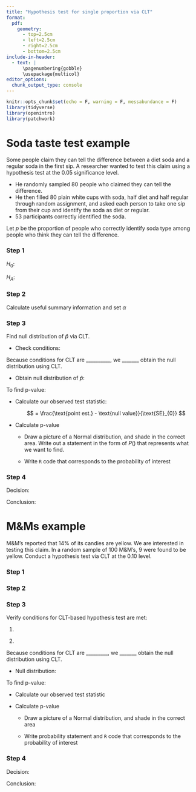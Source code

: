 ```yaml
---
title: "Hypothesis test for single proportion via CLT"
format: 
  pdf:
    geometry:
      - top=2.5cm
      - left=2.5cm
      - right=2.5cm
      - bottom=2.5cm
include-in-header:
  - text: |
      \pagenumbering{gobble}
      \usepackage{multicol}
editor_options: 
  chunk_output_type: console
---
```


\vspace{-2cm}

```r
knitr::opts_chunk$set(echo = F, warning = F, messabundance = F)
library(tidyverse)
library(openintro)
library(patchwork)
```

# Soda taste test example

Some people claim they can tell the difference between a diet soda and a regular soda in the first sip. A researcher wanted to test this claim using a hypothesis test at the 0.05 significance level.

-   He randomly sampled 80 people who claimed they can tell the difference.
-   He then filled 80 plain white cups with soda, half diet and half regular through random assignment, and asked each person to take one sip from their cup and identify the soda as diet or regular.
-   53 participants correctly identified the soda.

Let $p$ be the proportion of people who correctly identify soda type among people who think they can tell the difference.

### Step 1

$H_{0}:$

\vspace{0.5cm}

$H_{A}:$

### Step 2

Calculate useful summary information and set $\alpha$

### Step 3

Find null distribution of $\hat{p}$ via CLT.

-   Check conditions:

    \vspace{4cm}

Because conditions for CLT are \_\_\_\_\_\_\_\_\_\_, we \_\_\_\_\_\_\_ obtain the null distribution using CLT.

-   Obtain null distribution of $\hat{p}$:

    \vspace{2.5cm}

To find p-value:

-   Calculate our observed test statistic:

    $$
     = \frac{\text{point est.} - \text{null value}}{\text{SE}_{0}}
    $$

\vspace{1cm}

-   Calculate p-value

    -   Draw a picture of a Normal distribution, and shade in the correct area. Write out a statement in the form of $P()$ that represents what we want to find.

        \vspace{5.5cm}

    -   Write `R` code that corresponds to the probability of interest

        \vspace{1cm}

### Step 4

Decision:

\vspace{1cm}

Conclusion:

\vspace{3cm}

# M&Ms example

M&M's reported that 14% of its candies are yellow. We are interested in testing this claim. In a random sample of 100 M&M's, 9 were found to be yellow. Conduct a hypothesis test via CLT at the $0.10$ level.

### Step 1

\vspace{4cm}

### Step 2

\vspace{2cm}

### Step 3

Verify conditions for CLT-based hypothesis test are met:

1.  

\vspace{2cm}

2.  

\vspace{4cm}

Because conditions for CLT are \_\_\_\_\_\_\_\_\_, we \_\_\_\_\_\_\_ obtain the null distribution using CLT.

-   Null distribution: \vspace{3cm}

To find p-value:

-   Calculate our observed test statistic

\vspace{3cm}

-   Calculate p-value

    -   Draw a picture of a Normal distribution, and shade in the correct area

        \vspace{4cm}

    -   Write probability statement and `R` code that corresponds to the probability of interest

        \vspace{3cm}

### Step 4

Decision:

\vspace{1.5cm}

Conclusion:

\vspace{3cm}
